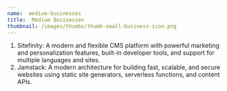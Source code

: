 ```yaml
---
name:  medium-businesses
title:  Medium Businesses
thumbnail: /images/thumbs/thumb-small-business-icon.png
---
```


1. Sitefinity: A modern and flexible CMS platform with powerful marketing and personalization features, built-in developer tools, and support for multiple languages and sites.
2. Jamstack: A modern architecture for building fast, scalable, and secure websites using static site generators, serverless functions, and content APIs.
